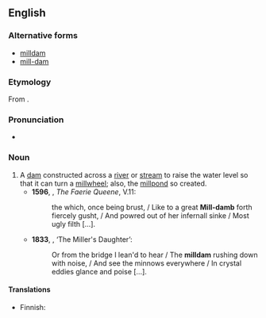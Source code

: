 ==English==
{{wikipedia}}
===Alternative forms===
*[[milldam]]
*[[mill-dam]]

===Etymology===
From {{compound|mill|dam}}.

===Pronunciation===
*{{a|UK}} {{IPA|/ˈmɪldam/}}

===Noun===
{{en-noun}}

# A [[dam]] constructed across a [[river]] or [[stream]] to raise the water level so that it can turn a [[millwheel]]; also, the [[millpond]] so created.
#*'''1596''', {{w|Edmund Spenser}}, ''The Faerie Queene'', V.11:
#*:the which, once being brust, / Like to a great '''Mill-damb''' forth fiercely gusht, / And powred out of her infernall sinke / Most ugly filth […].
#*'''1833''', {{w|Alfred, Lord Tennyson}}, ‘The Miller's Daughter’:
#*:Or from the bridge I lean'd to hear / The '''milldam''' rushing down with noise, / And see the minnows everywhere / In crystal eddies glance and poise […].

====Translations====
{{trans-top|dam constructed in order to create a millpond}}
* Finnish: {{t|fi|myllypato}}
{{trans-mid}}
{{trans-bottom}}